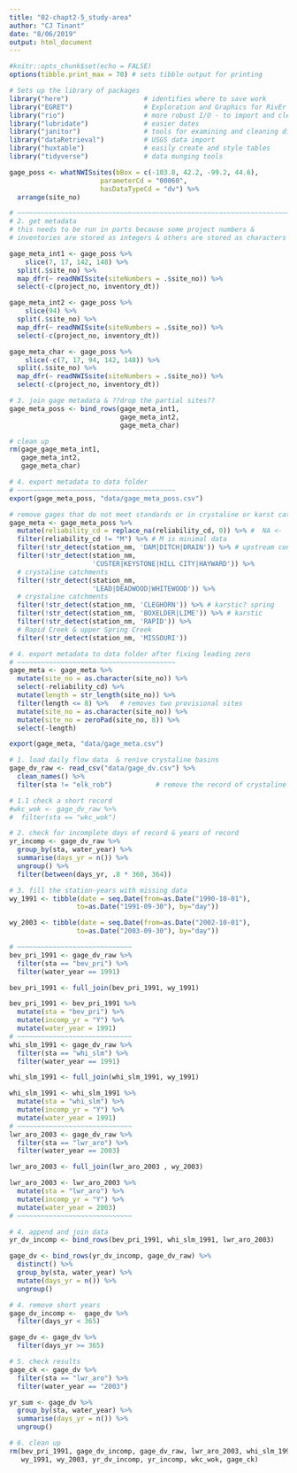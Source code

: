 ```yaml
---
title: "02-chapt2-5_study-area"
author: "CJ Tinant"
date: "8/06/2019"
output: html_document 
---
```


<!--
Purpose: 
Refactors prior code to develop tables and plots for the study area description 
section of Chapter 2 

Data: 
 discuss

Approach: 
1) find  possible sites by bounding box 
-- find all sites within a bounding box 
-- add the metadata, 
-- filters no data sites for 1980- 2018 water years 
# for filtering info see: https://help.waterdata.usgs.gov/site_tp_cd
# ~~~~~~~~~~~~~~~~~~~~~~~~~~~~~~~~~~~~~~~~~~~~~~~~~~~~~~~~~~~~~~~~~~~


# bBox = a contiguous range of decimal latitude and longitude, starting with the west longitude, then the south latitude, then the east longitude, and then the north latitude with each value separated by a comma. 
# https://waterservices.usgs.gov/rest/Site-Service.html#bBox 
# the Pine Ridge Reservation boundary is c(-103, 43, -100.2, 43.8)
2) Split train/test data 

Next Steps: 
-- check into stylr-packag

Variable naming convention:   
# ~~~~~~~~~~~~~~~~~~~~~~~~~
gpg_layers          names of layers in gpkg file for the watershed summaries 
   _gage_summary 
   _prr_wq_sites
   _wbd_summary

wsd_summary     zonal statistics of watershed environmental parameters 
*   _id          unique id
*  _sta_id      four- or seven-digit station ID   
--> 

```r
#knitr::opts_chunk$set(echo = FALSE)  
options(tibble.print_max = 70) # sets tibble output for printing  

# Sets up the library of packages   
library("here")                   # identifies where to save work  
library("EGRET")                  # Exploration and Graphics for RivEr Trends 
library("rio")                    # more robust I/O - to import and clean data  
library("lubridate")              # easier dates 
library("janitor")                # tools for examining and cleaning dirty data  
library("dataRetrieval")          # USGS data import  
library("huxtable")               # easily create and style tables
library("tidyverse")              # data munging tools 
```

```r

gage_poss <- whatNWISsites(bBox = c(-103.8, 42.2, -99.2, 44.6),
                       parameterCd = "00060",
                       hasDataTypeCd = "dv") %>% 
  arrange(site_no)

# ~~~~~~~~~~~~~~~~~~~~~~~~~~~~~~~~~~~~~~~~~~~~~~~~~~~~~~~~~~~~~~~~~~~~~~~~~~~
# 2. get metadata 
# this needs to be run in parts because some project numbers & 
# inventories are stored as integers & others are stored as characters 

gage_meta_int1 <- gage_poss %>% 
    slice(7, 17, 142, 148) %>% 
  split(.$site_no) %>% 
  map_dfr(~ readNWISsite(siteNumbers = .$site_no)) %>% 
  select(-c(project_no, inventory_dt)) 

gage_meta_int2 <- gage_poss %>% 
    slice(94) %>% 
  split(.$site_no) %>% 
  map_dfr(~ readNWISsite(siteNumbers = .$site_no)) %>% 
  select(-c(project_no, inventory_dt)) 

gage_meta_char <- gage_poss %>% 
    slice(-c(7, 17, 94, 142, 148)) %>% 
  split(.$site_no) %>% 
  map_dfr(~ readNWISsite(siteNumbers = .$site_no)) %>% 
  select(-c(project_no, inventory_dt)) 

# 3. join gage metadata & ??drop the partial sites?? 
gage_meta_poss <- bind_rows(gage_meta_int1, 
                            gage_meta_int2, 
                            gage_meta_char)  

# clean up
rm(gage_gage_meta_int1, 
   gage_meta_int2, 
   gage_meta_char) 

# 4. export metadata to data folder 
# ~~~~~~~~~~~~~~~~~~~~~~~~~~~~~~~~~~~~~~~~ 
export(gage_meta_poss, "data/gage_meta_poss.csv")  
```

```r
# remove gages that do not meet standards or in crystaline or karst catchments 
gage_meta <- gage_meta_poss %>%   
  mutate(reliability_cd = replace_na(reliability_cd, 0)) %>% #  NA <- 
  filter(reliability_cd != "M") %>% # M is minimal data 
  filter(!str_detect(station_nm, 'DAM|DITCH|DRAIN')) %>% # upstream control 
  filter(!str_detect(station_nm, 
                     'CUSTER|KEYSTONE|HILL CITY|HAYWARD')) %>% 
  # crystaline catchments 
  filter(!str_detect(station_nm, 
                     'LEAD|DEADWOOD|WHITEWOOD')) %>%   
  # crystaline catchments 
  filter(!str_detect(station_nm, 'CLEGHORN')) %>% # karstic? spring 
  filter(!str_detect(station_nm, 'BOXELDER|LIME')) %>% # karstic 
  filter(!str_detect(station_nm, 'RAPID')) %>%   
  # Rapid Creek & upper Spring Creek 
  filter(!str_detect(station_nm, 'MISSOURI'))

# 4. export metadata to data folder after fixing leading zero
# ~~~~~~~~~~~~~~~~~~~~~~~~~~~~~~~~~~~~~~~~ 
gage_meta <- gage_meta %>% 
  mutate(site_no = as.character(site_no)) %>% 
  select(-reliability_cd) %>% 
  mutate(length = str_length(site_no)) %>% 
  filter(length <= 8) %>%   # removes two provisional sites
  mutate(site_no = as.character(site_no)) %>% 
  mutate(site_no = zeroPad(site_no, 8)) %>% 
  select(-length)

export(gage_meta, "data/gage_meta.csv") 

```



```r
# 1. load daily flow data  & renive crystaline basins    
gage_dv_raw <- read_csv("data/gage_dv.csv") %>%  
  clean_names() %>%  
  filter(sta != "elk_rob")           # remove the record of crystaline basins  

# 1.1 check a short record 
#wkc_wok <- gage_dv_raw %>%  
#  filter(sta == "wkc_wok")  

# 2. check for incomplete days of record & years of record  
yr_incomp <- gage_dv_raw %>%                          
  group_by(sta, water_year) %>%                  
  summarise(days_yr = n()) %>%                    
  ungroup() %>%  
  filter(between(days_yr, .8 * 360, 364))  

# 3. fill the station-years with missing data  
wy_1991 <- tibble(date = seq.Date(from=as.Date("1990-10-01"),  
                 to=as.Date("1991-09-30"), by="day")) 

wy_2003 <- tibble(date = seq.Date(from=as.Date("2002-10-01"),  
                 to=as.Date("2003-09-30"), by="day")) 

# ~~~~~~~~~~~~~~~~~~~~~~~~~~~~~  
bev_pri_1991 <- gage_dv_raw %>%  
  filter(sta == "bev_pri") %>%  
  filter(water_year == 1991) 

bev_pri_1991 <- full_join(bev_pri_1991, wy_1991) 

bev_pri_1991 <- bev_pri_1991 %>%  
  mutate(sta = "bev_pri") %>%  
  mutate(incomp_yr = "Y") %>%  
  mutate(water_year = 1991) 
# ~~~~~~~~~~~~~~~~~~~~~~~~~~~~~  
whi_slm_1991 <- gage_dv_raw %>%  
  filter(sta == "whi_slm") %>%  
  filter(water_year == 1991) 

whi_slm_1991 <- full_join(whi_slm_1991, wy_1991) 

whi_slm_1991 <- whi_slm_1991 %>%  
  mutate(sta = "whi_slm") %>%  
  mutate(incomp_yr = "Y") %>%  
  mutate(water_year = 1991) 
# ~~~~~~~~~~~~~~~~~~~~~~~~~~~~~  
lwr_aro_2003 <- gage_dv_raw %>%  
  filter(sta == "lwr_aro") %>%  
  filter(water_year == 2003) 

lwr_aro_2003 <- full_join(lwr_aro_2003 , wy_2003) 

lwr_aro_2003 <- lwr_aro_2003 %>%  
  mutate(sta = "lwr_aro") %>%   
  mutate(incomp_yr = "Y") %>%   
  mutate(water_year = 2003) 
# ~~~~~~~~~~~~~~~~~~~~~~~~~~~~~  

# 4. append and join data  
yr_dv_incomp <- bind_rows(bev_pri_1991, whi_slm_1991, lwr_aro_2003) 

gage_dv <- bind_rows(yr_dv_incomp, gage_dv_raw) %>%  
  distinct() %>%  
  group_by(sta, water_year) %>%                  
  mutate(days_yr = n()) %>%                   
  ungroup()   

# 4. remove short years  
gage_dv_incomp <-  gage_dv %>% 
  filter(days_yr < 365) 

gage_dv <- gage_dv %>% 
  filter(days_yr >= 365)  

# 5. check results  
gage_ck <- gage_dv %>%  
  filter(sta == "lwr_aro") %>%  
  filter(water_year == "2003") 

yr_sum <- gage_dv %>%                          
  group_by(sta, water_year) %>%                  
  summarise(days_yr = n()) %>%                    
  ungroup() 

# 6. clean up  
rm(bev_pri_1991, gage_dv_incomp, gage_dv_raw, lwr_aro_2003, whi_slm_1991, 
   wy_1991, wy_2003, yr_dv_incomp, yr_incomp, wkc_wok, gage_ck)  
``` 